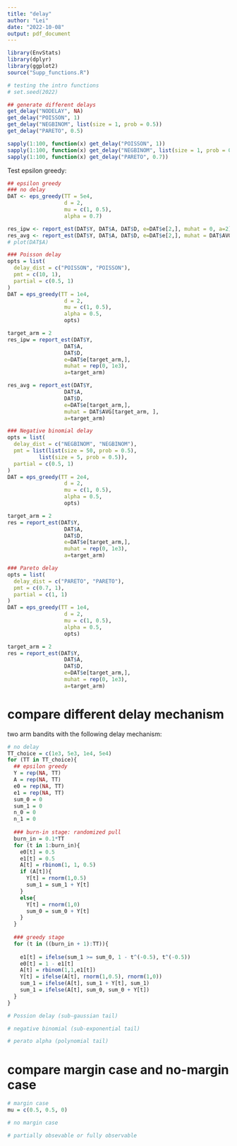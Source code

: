 ```yaml
---
title: "delay"
author: "Lei"
date: "2022-10-08"
output: pdf_document
---
```


```r
library(EnvStats)
library(dplyr)
library(ggplot2)
source("Supp_functions.R")
```



```r
# testing the intro functions
# set.seed(2022)

## generate different delays
get_delay("NODELAY", NA)
get_delay("POISSON", 1)
get_delay("NEGBINOM", list(size = 1, prob = 0.5))
get_delay("PARETO", 0.5)

sapply(1:100, function(x) get_delay("POISSON", 1))
sapply(1:100, function(x) get_delay("NEGBINOM", list(size = 1, prob = 0.5)))
sapply(1:100, function(x) get_delay("PARETO", 0.7))
```


Test epsilon greedy: 
```r
## epsilon greedy
### no delay
DAT <- eps_greedy(TT = 5e4, 
                  d = 2, 
                  mu = c(1, 0.5), 
                  alpha = 0.7)

res_ipw <- report_est(DAT$Y, DAT$A, DAT$D, e=DAT$e[2,], muhat = 0, a=2)
res_avg <- report_est(DAT$Y, DAT$A, DAT$D, e=DAT$e[2,], muhat = DAT$AVG[2,], a=2)
# plot(DAT$A)
```


```r
### Poisson delay
opts = list(
  delay_dist = c("POISSON", "POISSON"),
  pmt = c(10, 1),
  partial = c(0.5, 1)
)
DAT = eps_greedy(TT = 1e4, 
                  d = 2, 
                  mu = c(1, 0.5), 
                  alpha = 0.5,
                  opts)

target_arm = 2
res_ipw = report_est(DAT$Y, 
                  DAT$A, 
                  DAT$D, 
                  e=DAT$e[target_arm,], 
                  muhat = rep(0, 1e3), 
                  a=target_arm)

res_avg = report_est(DAT$Y, 
                  DAT$A, 
                  DAT$D, 
                  e=DAT$e[target_arm,], 
                  muhat = DAT$AVG[target_arm, ], 
                  a=target_arm)

```




```r
### Negative binomial delay
opts = list(
  delay_dist = c("NEGBINOM", "NEGBINOM"),
  pmt = list(list(size = 50, prob = 0.5), 
          list(size = 5, prob = 0.5)),
  partial = c(0.5, 1)
)
DAT = eps_greedy(TT = 2e4, 
                  d = 2, 
                  mu = c(1, 0.5), 
                  alpha = 0.5,
                  opts)

target_arm = 2
res = report_est(DAT$Y, 
                  DAT$A, 
                  DAT$D, 
                  e=DAT$e[target_arm,], 
                  muhat = rep(0, 1e3), 
                  a=target_arm)
```



```r
### Pareto delay
opts = list(
  delay_dist = c("PARETO", "PARETO"),
  pmt = c(0.7, 1),
  partial = c(1, 1)
)
DAT = eps_greedy(TT = 1e4, 
                  d = 2, 
                  mu = c(1, 0.5), 
                  alpha = 0.5,
                  opts)

target_arm = 2
res = report_est(DAT$Y, 
                  DAT$A, 
                  DAT$D, 
                  e=DAT$e[target_arm,], 
                  muhat = rep(0, 1e3), 
                  a=target_arm)
```



# compare different delay mechanism

two arm bandits with the following delay mechanism:

```r
# no delay 
TT_choice = c(1e3, 5e3, 1e4, 5e4)
for (TT in TT_choice){
  ## epsilon greedy
  Y = rep(NA, TT)
  A = rep(NA, TT)
  e0 = rep(NA, TT)
  e1 = rep(NA, TT)
  sum_0 = 0
  sum_1 = 0
  n_0 = 0
  n_1 = 0
  
  ### burn-in stage: randomized pull
  burn_in = 0.1*TT
  for (t in 1:burn_in){
    e0[t] = 0.5
    e1[t] = 0.5
    A[t] = rbinom(1, 1, 0.5)
    if (A[t]){
      Y[t] = rnorm(1,0.5)
      sum_1 = sum_1 + Y[t]
    }
    else{
      Y[t] = rnorm(1,0)
      sum_0 = sum_0 + Y[t]
    }
  }
  
  ### greedy stage
  for (t in ((burn_in + 1):TT)){
    
    e1[t] = ifelse(sum_1 >= sum_0, 1 - t^(-0.5), t^(-0.5))
    e0[t] = 1 - e1[t]
    A[t] = rbinom(1,1,e1[t])
    Y[t] = ifelse(A[t], rnorm(1,0.5), rnorm(1,0))
    sum_1 = ifelse(A[t], sum_1 + Y[t], sum_1)
    sum_1 = ifelse(A[t], sum_0, sum_0 + Y[t])
  }
}
```


```r
# Possion delay (sub-gaussian tail)

```


```r
# negative binomial (sub-exponential tail)

```


```r
# perato alpha (polynomial tail)

```


# compare margin case and no-margin case

```r
# margin case
mu = c(0.5, 0.5, 0)

```


```r
# no margin case

```






```r
# partially obsevable or fully observable

```





